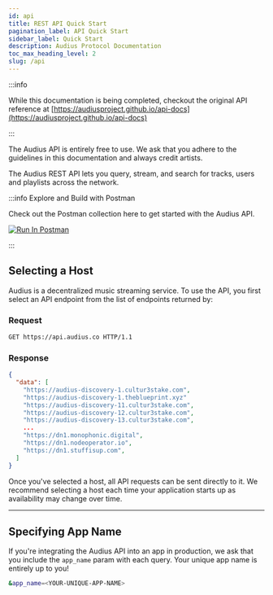 ```yaml
---
id: api
title: REST API Quick Start
pagination_label: API Quick Start
sidebar_label: Quick Start
description: Audius Protocol Documentation
toc_max_heading_level: 2
slug: /api
---
```



:::info

While this documentation is being completed, checkout the original API reference at
[https://audiusproject.github.io/api-docs](https://audiusproject.github.io/api-docs)

:::

The Audius API is entirely free to use. We ask that you adhere to the guidelines in this
documentation and always credit artists.

The Audius REST API lets you query, stream, and search for tracks, users and playlists across the
network.

:::info Explore and Build with Postman

Check out the Postman collection here to get started with the Audius API.

[<img src="https://run.pstmn.io/button.svg" alt="Run In Postman" />](https://god.gw.postman.com/run-collection/17755266-71da9172-77a7-427f-8ab5-1ce58f929ff5?action=collection%2Ffork&source=rip_markdown&collection-url=entityId%3D17755266-71da9172-77a7-427f-8ab5-1ce58f929ff5%26entityType%3Dcollection%26workspaceId%3D851ce83a-607b-474b-9a56-f09be4799aeb)

:::

## Selecting a Host

Audius is a decentralized music streaming service. To use the API, you first select an API endpoint
from the list of endpoints returned by:

### Request

```bash
GET https://api.audius.co HTTP/1.1
```

### Response

```json
{
  "data": [
    "https://audius-discovery-1.cultur3stake.com",
    "https://audius-discovery-1.theblueprint.xyz"
    "https://audius-discovery-11.cultur3stake.com",
    "https://audius-discovery-12.cultur3stake.com",
    "https://audius-discovery-13.cultur3stake.com",
    ...
    "https://dn1.monophonic.digital",
    "https://dn1.nodeoperator.io",
    "https://dn1.stuffisup.com",
  ]
}
```

Once you've selected a host, all API requests can be sent directly to it. We recommend selecting a
host each time your application starts up as availability may change over time.

---

## Specifying App Name

If you're integrating the Audius API into an app in production, we ask that you include the
`app_name` param with each query. Your unique app name is entirely up to you!

```bash
&app_name=<YOUR-UNIQUE-APP-NAME>
```
